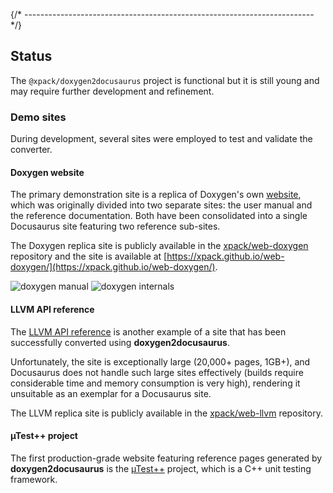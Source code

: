 {/* ------------------------------------------------------------------------ */}

## Status

The `@xpack/doxygen2docusaurus` project is functional but it is still young and may require further development and refinement.

### Demo sites

During development, several sites were employed to test and validate the converter.

#### Doxygen website

The primary demonstration site is a replica of Doxygen's own [website](https://doxygen.nl/), which was originally divided into two separate sites: the user manual and the reference documentation. Both have been consolidated into a single Docusaurus site featuring two reference sub-sites.

The Doxygen replica site is publicly available in the [xpack/web-doxygen](https://github.com/xpack/web-doxygen) repository and the site is available at [https://xpack.github.io/web-doxygen/](https://xpack.github.io/web-doxygen/).

![doxygen manual](/assets/images/doxygen-manual.png)
![doxygen internals](/assets/images/doxygen-internals.png)

#### LLVM API reference

The [LLVM API reference](https://llvm.org/doxygen/) is another example of a site that has been successfully converted using **doxygen2docusaurus**.

Unfortunately, the site is exceptionally large (20,000+ pages, 1GB+), and Docusaurus does not handle such large sites effectively (builds require considerable time and memory consumption is very high), rendering it unsuitable as an exemplar for a Docusaurus site.

The LLVM replica site is publicly available in the [xpack/web-llvm](https://github.com/xpack/web-llvm) repository.

#### µTest++ project

The first production-grade website featuring reference pages generated by **doxygen2docusaurus** is the [µTest++](https://xpack.github.io/micro-test-plus-xpack/) project, which is a C++ unit testing framework.
